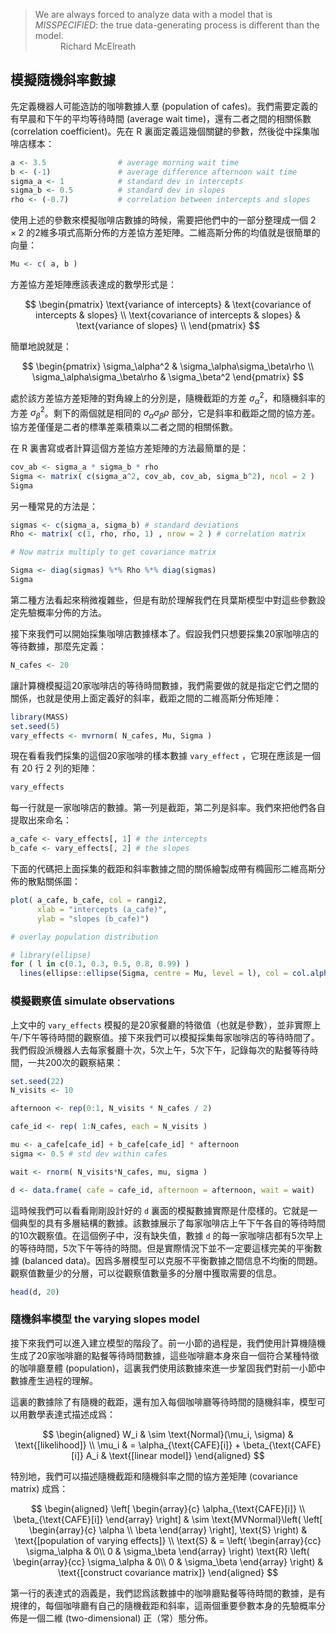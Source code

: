 > We are always forced to analyze data with a model that is *MISSPECIFIED*: the true data-generating process is different than the model. 
> :   Richard McElreath


## 模擬隨機斜率數據 

先定義機器人可能造訪的咖啡數據人羣 (population of cafes)。我們需要定義的有早晨和下午的平均等待時間 (average wait time)，還有二者之間的相關係數 (correlation coefficient)。先在 R 裏面定義這幾個關鍵的參數，然後從中採集咖啡店樣本：


```r
a <- 3.5                # average morning wait time
b <- (-1)               # average difference afternoon wait time
sigma_a <- 1            # standard dev in intercepts
sigma_b <- 0.5          # standard dev in slopes
rho <- (-0.7)           # correlation between intercepts and slopes
```

使用上述的參數來模擬咖啡店數據的時候，需要把他們中的一部分整理成一個 $2\times2$ 的2維多項式高斯分佈的方差協方差矩陣。二維高斯分佈的均值就是很簡單的向量：

```r
Mu <- c( a, b )
```

方差協方差矩陣應該表達成的數學形式是：


$$
\begin{pmatrix}
\text{variance of intercepts} &  \text{covariance of intercepts & slopes} \\
\text{covariance of intercepts & slopes} &  \text{variance of slopes} \\
\end{pmatrix}
$$


簡單地說就是：

$$
\begin{pmatrix}
\sigma_\alpha^2 & \sigma_\alpha\sigma_\beta\rho \\ 
\sigma_\alpha\sigma_\beta\rho & \sigma_\beta^2
\end{pmatrix}
$$


處於該方差協方差矩陣的對角線上的分別是，隨機截距的方差 $\sigma^2_\alpha$，和隨機斜率的方差 $\sigma^2_\beta$。剩下的兩個就是相同的 $\sigma_\alpha\sigma_\beta\rho$ 部分，它是斜率和截距之間的協方差。協方差僅僅是二者的標準差乘積乘以二者之間的相關係數。

在 R 裏書寫或者計算這個方差協方差矩陣的方法最簡單的是：

```r
cov_ab <- sigma_a * sigma_b * rho
Sigma <- matrix( c(sigma_a^2, cov_ab, cov_ab, sigma_b^2), ncol = 2 )
Sigma
```

另一種常見的方法是：

```r
sigmas <- c(sigma_a, sigma_b) # standard deviations
Rho <- matrix( c(1, rho, rho, 1) , nrow = 2 ) # correlation matrix

# Now matrix multiply to get covariance matrix

Sigma <- diag(sigmas) %*% Rho %*% diag(sigmas)
Sigma
```

第二種方法看起來稍微複雜些，但是有助於理解我們在貝葉斯模型中對這些參數設定先驗概率分佈的方法。

接下來我們可以開始採集咖啡店數據樣本了。假設我們只想要採集20家咖啡店的等待數據，那麼先定義：


```r
N_cafes <- 20
```

讓計算機模擬這20家咖啡店的等待時間數據，我們需要做的就是指定它們之間的關係，也就是使用上面定義好的斜率，截距之間的二維高斯分佈矩陣：

```r
library(MASS)
set.seed(5)
vary_effects <- mvrnorm( N_cafes, Mu, Sigma )
```

現在看看我們採集的這個20家咖啡的樣本數據 `vary_effect` ，它現在應該是一個有 20 行 2  列的矩陣：


```r
vary_effects
```

每一行就是一家咖啡店的數據。第一列是截距，第二列是斜率。我們來把他們各自提取出來命名：

```r
a_cafe <- vary_effects[, 1] # the intercepts
b_cafe <- vary_effects[, 2] # the slopes
```

下面的代碼把上面採集的截距和斜率數據之間的關係繪製成帶有橢圓形二維高斯分佈的散點關係圖：


```r
plot( a_cafe, b_cafe, col = rangi2, 
      xlab = "intercepts (a_cafe)", 
      ylab = "slopes (b_cafe)")

# overlay population distribution

# library(ellipse)
for ( l in c(0.1, 0.3, 0.5, 0.8, 0.99) )
  lines(ellipse::ellipse(Sigma, centre = Mu, level = l), col = col.alpha('black', 0.2))
```

### 模擬觀察值 simulate observations 

上文中的 `vary_effects` 模擬的是20家餐廳的特徵值（也就是參數），並非實際上午/下午等待時間的觀察值。接下來我們可以模擬採集每家咖啡店的等待時間了。我們假設派機器人去每家餐廳十次，5次上午，5次下午，記錄每次的點餐等待時間，一共200次的觀察結果：

```r
set.seed(22)
N_visits <- 10

afternoon <- rep(0:1, N_visits * N_cafes / 2)

cafe_id <- rep( 1:N_cafes, each = N_visits )

mu <- a_cafe[cafe_id] + b_cafe[cafe_id] * afternoon
sigma <- 0.5 # std dev within cafes

wait <- rnorm( N_visits*N_cafes, mu, sigma )

d <- data.frame( cafe = cafe_id, afternoon = afternoon, wait = wait)
```


這時候我們可以看看剛剛設計好的 `d` 裏面的模擬數據實際是什麼樣的。它就是一個典型的具有多層結構的數據。該數據展示了每家咖啡店上午下午各自的等待時間的10次觀察值。在這個例子中，沒有缺失值，數據 `d` 的每一家咖啡店都有5次早上的等待時間，5次下午等待的時間。但是實際情況下並不一定要這樣完美的平衡數據 (balanced data)。因爲多層模型可以克服不平衡數據之間信息不均衡的問題。觀察值數量少的分層，可以從觀察值數量多的分層中獲取需要的信息。

```r
head(d, 20)
```

### 隨機斜率模型  the varying slopes model

接下來我們可以進入建立模型的階段了。前一小節的過程是，我們使用計算機隨機生成了20家咖啡廳的點餐等待時間數據，這些咖啡廳本身來自一個符合某種特徵的咖啡廳羣體 (population)，這裏我們使用該數據來進一步鞏固我們對前一小節中數據產生過程的理解。


這裏的數據除了有隨機的截距，還有加入每個咖啡廳等待時間的隨機斜率，模型可以用數學表達式描述成爲：

$$
\begin{aligned}
W_i & \sim \text{Normal}(\mu_i, \sigma) & \text{[likelihood]} \\
\mu_i & = \alpha_{\text{CAFE}[i]} + \beta_{\text{CAFE}[i]} A_i & \text{[linear model]}
\end{aligned}
$$

特別地，我們可以描述隨機截距和隨機斜率之間的協方差矩陣 (covariance matrix) 成爲：

$$
\begin{aligned}
\left[
    \begin{array}{c}
    \alpha_{\text{CAFE}[i]} \\ 
    \beta_{\text{CAFE}[i]}
    \end{array}
\right] & \sim 
\text{MVNormal}\left( 
\left[
\begin{array}{c}
\alpha \\
\beta
\end{array}
\right], \text{S}
\right) & \text{[population of varying effects]} \\ 
\text{S} & = 
\left(
\begin{array}{cc}
\sigma_\alpha & 0\\
0 & \sigma_\beta
\end{array}
\right) \text{R} 
\left(
\begin{array}{cc}
\sigma_\alpha & 0\\
0 & \sigma_\beta
\end{array}
\right) & \text{[construct covariance matrix]}
\end{aligned} 
$$

第一行的表達式的涵義是，我們認爲該數據中的咖啡廳點餐等待時間的數據，是有規律的，每個咖啡廳有自己的隨機截距和斜率，這兩個重要參數本身的先驗概率分佈是一個二維 (two-dimensional) 正（常）態分佈。


